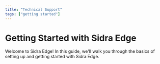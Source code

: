 ```yaml
---
title: "Technical Support"
tags: ["getting started"]
---
```


# Getting Started with Sidra Edge

Welcome to Sidra Edge! In this guide, we'll walk you through the basics of setting up and getting started with Sidra Edge.
